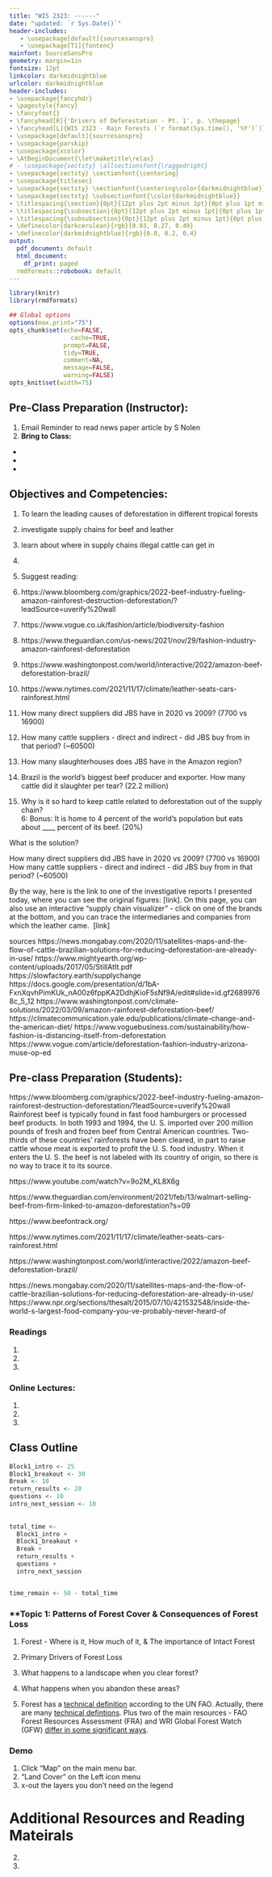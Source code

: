 ```yaml
---
title: "WIS 2323: ------"
date: "updated: `r Sys.Date()`"
header-includes:
   - \usepackage[default]{sourcesanspro}
   - \usepackage[T1]{fontenc}
mainfont: SourceSansPro
geometry: margin=1in
fontsize: 12pt
linkcolor: darkmidnightblue
urlcolor: darkmidnightblue
header-includes:
- \usepackage{fancyhdr}
- \pagestyle{fancy}
- \fancyfoot{}
- \fancyhead[R]{'Drivers of Deforestation - Pt. 1', p. \thepage}
- \fancyhead[L]{WIS 2323 - Rain Forests (`r format(Sys.time(), '%Y')`)}
- \usepackage[default]{sourcesanspro}
- \usepackage{parskip}
- \usepackage{xcolor}
- \AtBeginDocument{\let\maketitle\relax}
# - \usepackage{sectsty} \allsectionsfont{\raggedright}
- \usepackage{sectsty} \sectionfont{\centering}
- \usepackage{titlesec}
- \usepackage{sectsty} \sectionfont{\centering\color{darkmidnightblue}}
- \usepackage{sectsty} \subsectionfont{\color{darkmidnightblue}}
- \titlespacing{\section}{0pt}{12pt plus 2pt minus 1pt}{0pt plus 1pt minus 1pt}
- \titlespacing{\subsection}{0pt}{12pt plus 2pt minus 1pt}{0pt plus 1pt minus 1pt}
- \titlespacing{\subsubsection}{0pt}{12pt plus 2pt minus 1pt}{0pt plus 1pt minus 1pt}
- \definecolor{darkcerulean}{rgb}{0.03, 0.27, 0.49}
- \definecolor{darkmidnightblue}{rgb}{0.0, 0.2, 0.4}
output:
  pdf_document: default
  html_document:
    df_print: paged
  rmdformats::robobook: default
---
```



```r
library(knitr)
library(rmdformats)

## Global options
options(max.print="75")
opts_chunk$set(echo=FALSE,
	             cache=TRUE,
               prompt=FALSE,
               tidy=TRUE,
               comment=NA,
               message=FALSE,
               warning=FALSE)
opts_knit$set(width=75)
```

## Pre-Class Preparation (Instructor):  

1. Email Reminder to read news paper article by S Nolen
2. **Bring to Class:**  
*
*
*

## Objectives and Competencies:   

1. To learn the leading causes of deforestation in different tropical forests
2. investigate supply chains for beef and leather
3. learn about where in supply chains illegal cattle can get in
4. 
5. 
Suggest reading: 

1. https://www.bloomberg.com/graphics/2022-beef-industry-fueling-amazon-rainforest-destruction-deforestation/?leadSource=uverify%20wall
1. https://www.vogue.co.uk/fashion/article/biodiversity-fashion
1. https://www.theguardian.com/us-news/2021/nov/29/fashion-industry-amazon-rainforest-deforestation
1. https://www.washingtonpost.com/world/interactive/2022/amazon-beef-deforestation-brazil/
1. https://www.nytimes.com/2021/11/17/climate/leather-seats-cars-rainforest.html


1. How many direct suppliers did JBS have in 2020 vs 2009? (7700 vs 16900)
2. How many cattle suppliers - direct and indirect - did JBS buy from in that period? (~60500) 
3. How many slaughterhouses does JBS have in the Amazon region? 
4. Brazil is the world’s biggest beef producer and exporter. How many cattle did it slaughter per tear?  (22.2 million)
5. Why is it so hard to keep cattle related to deforestation out of the supply chain?  
6: Bonus: It is home to 4 percent of the world’s population but eats about ____ percent of its beef. (20%)

What is the solution?

How many direct suppliers did JBS have in 2020 vs 2009? (7700 vs 16900)
How many cattle suppliers - direct and indirect - did JBS buy from in that period? (~60500) 



By the way, here is the link to one of the investigative reports I presented today, where you can see the original figures: [link]. On this page, you can also use an interactive "supply chain visualizer" - click on one of the brands at the bottom, and you can trace the intermediaries and companies from which the leather came.  [link]

sources
https://news.mongabay.com/2020/11/satellites-maps-and-the-flow-of-cattle-brazilian-solutions-for-reducing-deforestation-are-already-in-use/
https://www.mightyearth.org/wp-content/uploads/2017/05/StillAtIt.pdf
https://slowfactory.earth/supplychange
https://docs.google.com/presentation/d/1bA-FxnXqvhPimKUk_nA00z6fppKA2DdhjKioF5sNf9A/edit#slide=id.gf26899768c_5_12
https://www.washingtonpost.com/climate-solutions/2022/03/09/amazon-rainforest-deforestation-beef/
https://climatecommunication.yale.edu/publications/climate-change-and-the-american-diet/
https://www.voguebusiness.com/sustainability/how-fashion-is-distancing-itself-from-deforestation
https://www.vogue.com/article/deforestation-fashion-industry-arizona-muse-op-ed

## Pre-class Preparation (Students):

https://www.bloomberg.com/graphics/2022-beef-industry-fueling-amazon-rainforest-destruction-deforestation/?leadSource=uverify%20wall
Rainforest beef is typically found in fast food hamburgers or processed beef products. In both 1993 and 1994, the U. S. imported over 200 million pounds of fresh and frozen beef from Central American countries. Two-thirds of these countries' rainforests have been cleared, in part to raise cattle whose meat is exported to profit the U. S. food industry. When it enters the U. S. the beef is not labeled with its country of origin, so there is no way to trace it to its source. 

https://www.youtube.com/watch?v=9o2M_KL8X6g

https://www.theguardian.com/environment/2021/feb/13/walmart-selling-beef-from-firm-linked-to-amazon-deforestation?s=09

https://www.beefontrack.org/

https://www.nytimes.com/2021/11/17/climate/leather-seats-cars-rainforest.html

https://www.washingtonpost.com/world/interactive/2022/amazon-beef-deforestation-brazil/

https://news.mongabay.com/2020/11/satellites-maps-and-the-flow-of-cattle-brazilian-solutions-for-reducing-deforestation-are-already-in-use/
https://www.npr.org/sections/thesalt/2015/07/10/421532548/inside-the-world-s-largest-food-company-you-ve-probably-never-heard-of

### **Readings**
1.
2.
3.

### **Online Lectures:**  

1.
2.
3.
        

## Class Outline


```r

Block1_intro <- 25
Block1_breakout <- 30
Break <- 10
return_results <- 20
questions <- 10
intro_next_session <- 10
  
  
total_time <- 
  Block1_intro + 
  Block1_breakout + 
  Break + 
  return_results + 
  questions +
  intro_next_session 


time_remain <- 50 - total_time
```



<!-- ### **Topic 1 Overview: Paperless Data Collection** (`r t1_overview` min) -->

### **Topic 1: Patterns of Forest Cover & Consequences of Forest Loss

1) Forest - Where is it, How much of it, & The importance of Intact Forest
2) Primary Drivers of Forest Loss
3) What happens to a landscape when you clear forest?
4) What happens when you abandon these areas?


1) Forest has a [technical definition](https://unstats.un.org/sdgs/metadata/files/Metadata-15-01-01.pdf) according to the UN FAO. Actually, there are many [technical defintions](https://www.iucn.org/sites/dev/files/content/documents/primary-forest-report-final-march-2021.pdf). Plus two of the main resources - FAO Forest Resources Assessment (FRA) and WRI Global Forest Watch (GFW) [differ in some significant ways](https://www.wri.org/insights/insider-global-forest-watch-and-forest-resources-assessment-explained-5-graphics).  

### Demo

1. Click "Map" on the main menu bar.
2. "Land Cover" on the Left icon menu
3. x-out the layers you don't need on the legend

<!-- There are `r time_remain` min remaining that can be used to ----- -->

# Additional Resources and Reading Mateirals


2.
3.

